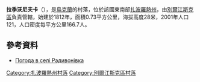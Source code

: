 {{coord|46|59|14|N|36|50|46|E|scale:100000|display=title}}

'''拉季沃尼夫卡'''（{{lang-uk|Радивонівка}}），是[[烏克蘭|烏克蘭]]的村落，位於該國東南部[[扎波羅熱州|扎波羅熱州]]，由[[別爾江斯克區|別爾江斯克區]]負責管轄，始建於1812年，面積0.73平方公里，海拔高度28米，2001年人口121，人口密度每平方公里166.7人。

==參考資料==
* [http://weather.in.ua/ua/zaporozhskaja/21963 Погода в селі Радивонівка] {{Wayback|url=http://weather.in.ua/ua/zaporozhskaja/21963 |date=20111220154307 }}

[[Category:扎波羅熱州村落|Category:扎波羅熱州村落]]
[[Category:別爾江斯克區村落|Category:別爾江斯克區村落]]


{{Zaporizhia-geo-stub}}